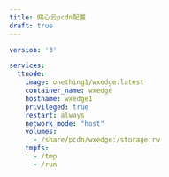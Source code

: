 ```yaml
---
title: 网心云pcdn配置
draft: true
---
```

```yaml title="docker-compose.yml"
version: '3'

services:     
  ttnode:
    image: onething1/wxedge:latest
    container_name: wxedge
    hostname: wxedge1
    privileged: true
    restart: always
    network_mode: "host"
    volumes:
      - /share/pcdn/wxedge:/storage:rw
    tmpfs:
      - /tmp
      - /run
```